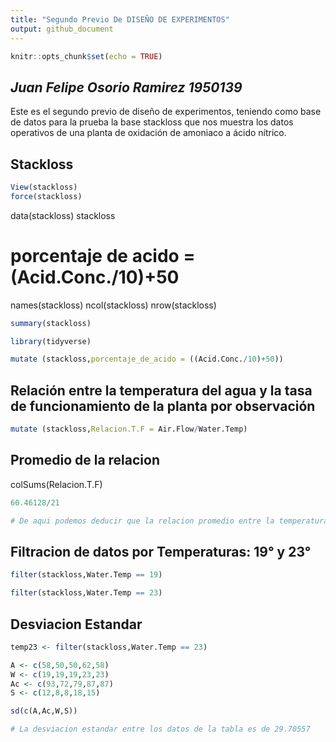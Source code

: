```yaml
---
title: "Segundo Previo De DISEÑO DE EXPERIMENTOS"
output: github_document
---
```


```r
knitr::opts_chunk$set(echo = TRUE)
```

## *Juan Felipe Osorio Ramirez 1950139*

Este es el segundo previo de diseño de experimentos, teniendo como base de datos para la prueba la base stackloss que nos muestra los datos operativos de una planta de oxidación de amoniaco a ácido nítrico.

## Stackloss

```r
View(stackloss)
force(stackloss)
```


data(stackloss)
stackloss

# porcentaje de acido = (Acid.Conc./10)+50

names(stackloss)
ncol(stackloss)
nrow(stackloss)

```r
summary(stackloss)
```
```r
library(tidyverse)

mutate (stackloss,porcentaje_de_acido = ((Acid.Conc./10)+50))


```

## Relación entre la temperatura del agua y la tasa de funcionamiento de la planta por observación

```r
mutate (stackloss,Relacion.T.F = Air.Flow/Water.Temp)
```
## Promedio de la relacion

colSums(Relacion.T.F)

```r
60.46128/21

# De aqui podemos deducir que la relacion promedio entre la temperatura y el funcionamiento de la planta es de 2.87 a 1, es decir por cada grado de temperatura que aumente el agua, el funcionamiento ira creciendo exponencialmente de 2.87 en 2.87
```

## Filtracion de datos por Temperaturas: 19° y 23°


```r
filter(stackloss,Water.Temp == 19)

```


```r
filter(stackloss,Water.Temp == 23)
```

## Desviacion Estandar

```r
temp23 <- filter(stackloss,Water.Temp == 23)

A <- c(58,50,50,62,58)
W <- c(19,19,19,23,23)
Ac <- c(93,72,79,87,87)
S <- c(12,8,8,18,15)

sd(c(A,Ac,W,S))

# La desviacion estandar entre los datos de la tabla es de 29.70557 
```

